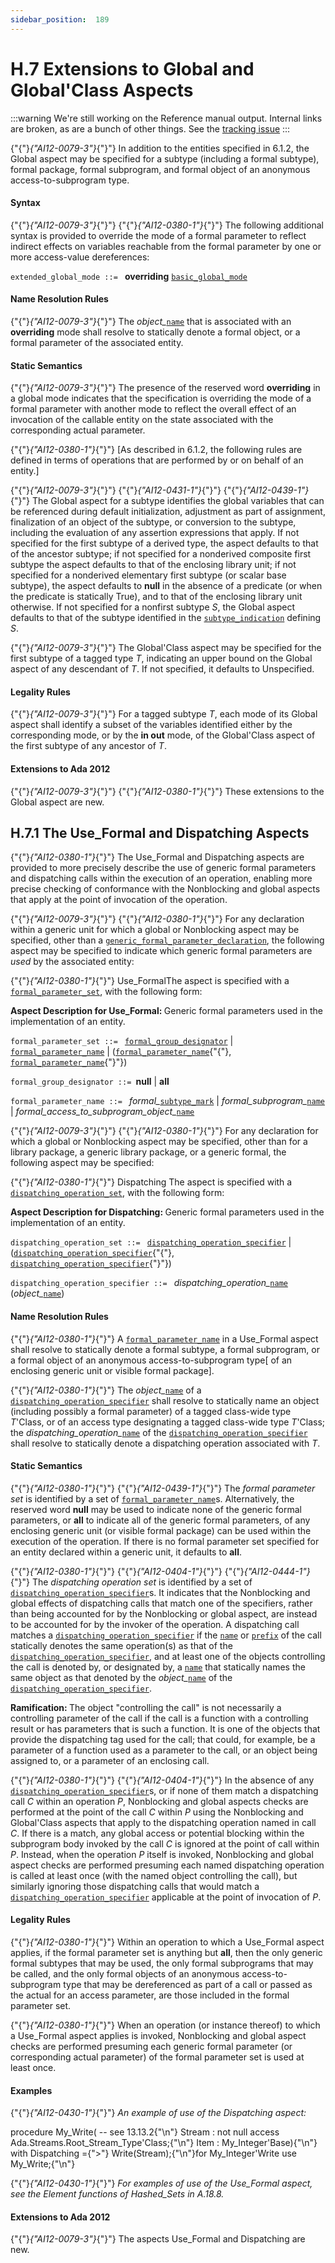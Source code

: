 ---
sidebar_position:  189
---

# H.7 Extensions to Global and Global'Class Aspects

:::warning
We're still working on the Reference manual output.  Internal links are broken,
as are a bunch of other things.
See the [tracking issue](https://github.com/ada-lang-io/ada-lang-io/issues/20)
:::


<p>{"{"}<em>{"AI12-0079-3"}</em>{"}"} In addition to the entities specified in 6.1.2, the Global aspect may be specified for a subtype (including a formal subtype), formal package, formal subprogram, and formal object of an anonymous access-to-subprogram type. </p>

#### Syntax

<p>{"{"}<em>{"AI12-0079-3"}</em>{"}"} {"{"}<em>{"AI12-0380-1"}</em>{"}"} The following additional syntax is provided to override the mode of a formal parameter to reflect indirect effects on variables reachable from the formal parameter by one or more access-value dereferences:</p>
<p><code>extended_global_mode</code><a id="S0361"></a><code> ::= </code>    <strong>overriding</strong> <code><a href="../AA-6/AA-6.1#S0212">basic_global_mode</a></code></p>

#### Name Resolution Rules

<p>{"{"}<em>{"AI12-0079-3"}</em>{"}"} The <em>object_</em><code><a href="../AA-4/AA-4.1#S0091">name</a></code> that is associated with an <strong>overriding</strong> mode shall resolve to statically denote a formal object, or a formal parameter of the associated entity. </p>

#### Static Semantics

<p>{"{"}<em>{"AI12-0079-3"}</em>{"}"} The presence of the reserved word <strong>overriding</strong> in a global mode indicates that the specification is overriding the mode of a formal parameter with another mode to reflect the overall effect of an invocation of the callable entity on the state associated with the corresponding actual parameter.</p>
<p>{"{"}<em>{"AI12-0380-1"}</em>{"}"} [As described in 6.1.2, the following rules are defined in terms of operations that are performed by or on behalf of an entity.]</p>
<p>{"{"}<em>{"AI12-0079-3"}</em>{"}"} {"{"}<em>{"AI12-0431-1"}</em>{"}"} {"{"}<em>{"AI12-0439-1"}</em>{"}"} The Global aspect for a subtype identifies the global variables that can be referenced during default initialization, adjustment as part of assignment, finalization of an object of the subtype, or conversion to the subtype, including the evaluation of any assertion expressions that apply. If not specified for the first subtype of a derived type, the aspect defaults to that of the ancestor subtype; if not specified for a nonderived composite first subtype the aspect defaults to that of the enclosing library unit; if not specified for a nonderived elementary first subtype (or scalar base subtype), the aspect defaults to <strong>null</strong> in the absence of a predicate (or when the predicate is statically True), and to that of the enclosing library unit otherwise. If not specified for a nonfirst subtype <em>S</em>, the Global aspect defaults to that of the subtype identified in the <code><a href="../AA-3/AA-3.2#S0027">subtype_indication</a></code> defining <em>S</em>.</p>
<p>{"{"}<em>{"AI12-0079-3"}</em>{"}"} The Global'Class aspect may be specified for the first subtype of a tagged type <em>T</em>, indicating an upper bound on the Global aspect of any descendant of <em>T</em>. If not specified, it defaults to Unspecified. </p>

#### Legality Rules

<p>{"{"}<em>{"AI12-0079-3"}</em>{"}"} For a tagged subtype <em>T</em>, each mode of its Global aspect shall identify a subset of the variables identified either by the corresponding mode, or by the <strong>in out</strong> mode, of the Global'Class aspect of the first subtype of any ancestor of <em>T</em>. </p>

#### Extensions to Ada 2012

<Admonition type="note">
<p>{"{"}<em>{"AI12-0079-3"}</em>{"}"} {"{"}<em>{"AI12-0380-1"}</em>{"}"} These extensions to the Global aspect are new. </p></Admonition>


## H.7.1  The Use_Formal and Dispatching Aspects

<p>{"{"}<em>{"AI12-0380-1"}</em>{"}"} The Use_Formal and Dispatching aspects are provided to more precisely describe the use of generic formal parameters and dispatching calls within the execution of an operation, enabling more precise checking of conformance with the Nonblocking and global aspects that apply at the point of invocation of the operation.</p>
<p>{"{"}<em>{"AI12-0079-3"}</em>{"}"} {"{"}<em>{"AI12-0380-1"}</em>{"}"} For any declaration within a generic unit for which a global or Nonblocking aspect may be specified, other than a <code><a href="../AA-12/AA-12.1#S0314">generic_formal_parameter_declaration</a></code>, the following aspect may be specified to indicate which generic formal parameters are <em>used</em> by the associated entity:</p>
<p>{"{"}<em>{"AI12-0380-1"}</em>{"}"} Use_FormalThe aspect is specified with a <code><a href="../AA-H/AA-H.7#S0362">formal_parameter_set</a></code>, with the following form:</p>
<Admonition type="note">
<p><strong>Aspect Description for </strong><strong>Use_Formal: </strong>Generic formal parameters used in the implementation of an entity.</p></Admonition>

<p><code>formal_parameter_set</code><a id="S0362"></a><code> ::= </code>    <code><a href="../AA-H/AA-H.7#S0363">formal_group_designator</a></code>  | <code><a href="../AA-H/AA-H.7#S0364">formal_parameter_name</a></code>  | (<code><a href="../AA-H/AA-H.7#S0364">formal_parameter_name</a></code>{"{"}, <code><a href="../AA-H/AA-H.7#S0364">formal_parameter_name</a></code>{"}"})</p>
<p><code>formal_group_designator</code><a id="S0363"></a><code> ::= </code><strong>null</strong> | <strong>all</strong></p>
<p><code>formal_parameter_name</code><a id="S0364"></a><code> ::= </code>    <em>formal_</em><code><a href="../AA-3/AA-3.2#S0028">subtype_mark</a></code>  | <em>formal_subprogram_</em><code><a href="../AA-4/AA-4.1#S0091">name</a></code>  | <em>formal_access_to_subprogram_object_</em><code><a href="../AA-4/AA-4.1#S0091">name</a></code></p>
<p>{"{"}<em>{"AI12-0079-3"}</em>{"}"} {"{"}<em>{"AI12-0380-1"}</em>{"}"} For any declaration for which a global or Nonblocking aspect may be specified, other than for a library package, a generic library package, or a generic formal, the following aspect may be specified:</p>
<p>{"{"}<em>{"AI12-0380-1"}</em>{"}"} Dispatching The aspect is specified with a <code><a href="../AA-H/AA-H.7#S0365">dispatching_operation_set</a></code>, with the following form:</p>
<Admonition type="note">
<p><strong>Aspect Description for </strong><strong>Dispatching: </strong>Generic formal parameters used in the implementation of an entity.</p></Admonition>

<p><code>dispatching_operation_set</code><a id="S0365"></a><code> ::= </code>    <code><a href="../AA-H/AA-H.7#S0366">dispatching_operation_specifier</a></code>  | (<code><a href="../AA-H/AA-H.7#S0366">dispatching_operation_specifier</a></code>{"{"}, <code><a href="../AA-H/AA-H.7#S0366">dispatching_operation_specifier</a></code>{"}"})</p>
<p><code>dispatching_operation_specifier</code><a id="S0366"></a><code> ::= </code>    <em>dispatching_operation_</em><code><a href="../AA-4/AA-4.1#S0091">name</a></code> (<em>object_</em><code><a href="../AA-4/AA-4.1#S0091">name</a></code>)</p>

#### Name Resolution Rules

<p>{"{"}<em>{"AI12-0380-1"}</em>{"}"} A <code><a href="../AA-H/AA-H.7#S0364">formal_parameter_name</a></code> in a Use_Formal aspect shall resolve to statically denote a formal subtype, a formal subprogram, or a formal object of an anonymous access-to-subprogram type[ of an enclosing generic unit or visible formal package].</p>
<p>{"{"}<em>{"AI12-0380-1"}</em>{"}"} The <em>object_</em><code><a href="../AA-4/AA-4.1#S0091">name</a></code> of a <code><a href="../AA-H/AA-H.7#S0366">dispatching_operation_specifier</a></code> shall resolve to statically name an object (including possibly a formal parameter) of a tagged class-wide type <em>T</em>'Class, or of an access type designating a tagged class-wide type <em>T</em>'Class; the <em>dispatching_operation_</em><code><a href="../AA-4/AA-4.1#S0091">name</a></code> of the <code><a href="../AA-H/AA-H.7#S0366">dispatching_operation_specifier</a></code> shall resolve to statically denote a dispatching operation associated with <em>T</em>. </p>

#### Static Semantics

<p>{"{"}<em>{"AI12-0380-1"}</em>{"}"} {"{"}<em>{"AI12-0439-1"}</em>{"}"} The <em>formal parameter set</em> is identified by a set of <code><a href="../AA-H/AA-H.7#S0364">formal_parameter_name</a></code>s. Alternatively, the reserved word <strong>null</strong> may be used to indicate none of the generic formal parameters, or <strong>all</strong> to indicate all of the generic formal parameters, of any enclosing generic unit (or visible formal package) can be used within the execution of the operation. If there is no formal parameter set specified for an entity declared within a generic unit, it defaults to <strong>all</strong>.</p>
<p>{"{"}<em>{"AI12-0380-1"}</em>{"}"} {"{"}<em>{"AI12-0404-1"}</em>{"}"} {"{"}<em>{"AI12-0444-1"}</em>{"}"} The <em>dispatching operation set</em> is identified by a set of <code><a href="../AA-H/AA-H.7#S0366">dispatching_operation_specifier</a></code>s. It indicates that the Nonblocking and global effects of dispatching calls that match one of the specifiers, rather than being accounted for by the Nonblocking or global aspect, are instead to be accounted for by the invoker of the operation. A dispatching call matches a <code><a href="../AA-H/AA-H.7#S0366">dispatching_operation_specifier</a></code> if the <code><a href="../AA-4/AA-4.1#S0091">name</a></code> or <code><a href="../AA-4/AA-4.1#S0093">prefix</a></code> of the call statically denotes the same operation(s) as that of the <code><a href="../AA-H/AA-H.7#S0366">dispatching_operation_specifier</a></code>, and at least one of the objects controlling the call is denoted by, or designated by, a <code><a href="../AA-4/AA-4.1#S0091">name</a></code> that statically names the same object as that denoted by the <em>object_</em><code><a href="../AA-4/AA-4.1#S0091">name</a></code> of the <code><a href="../AA-H/AA-H.7#S0366">dispatching_operation_specifier</a></code>.</p>
<Admonition type="note">
<p><strong>Ramification: </strong>The object "controlling the call" is not necessarily a controlling parameter of the call if the call is a function with a controlling result or has parameters that is such a function. It is one of the objects that provide the dispatching tag used for the call; that could, for example, be a parameter of a function used as a parameter to the call, or an object being assigned to, or a parameter of an enclosing call. </p></Admonition>

<p>{"{"}<em>{"AI12-0380-1"}</em>{"}"} {"{"}<em>{"AI12-0404-1"}</em>{"}"} In the absence of any <code><a href="../AA-H/AA-H.7#S0366">dispatching_operation_specifier</a></code>s, or if none of them match a dispatching call <em>C</em> within an operation <em>P</em>, Nonblocking and global aspects checks are performed at the point of the call <em>C</em> within <em>P</em> using the Nonblocking and Global'Class aspects that apply to the dispatching operation named in call <em>C</em>. If there is a match, any global access or potential blocking within the subprogram body invoked by the call <em>C</em> is ignored at the point of call within <em>P</em>. Instead, when the operation <em>P</em> itself is invoked, Nonblocking and global aspect checks are performed presuming each named dispatching operation is called at least once (with the named object controlling the call), but similarly ignoring those dispatching calls that would match a <code><a href="../AA-H/AA-H.7#S0366">dispatching_operation_specifier</a></code> applicable at the point of invocation of <em>P</em>.</p>

#### Legality Rules

<p>{"{"}<em>{"AI12-0380-1"}</em>{"}"} Within an operation to which a Use_Formal aspect applies, if the formal parameter set is anything but <strong>all</strong>, then the only generic formal subtypes that may be used, the only formal subprograms that may be called, and the only formal objects of an anonymous access-to-subprogram type that may be dereferenced as part of a call or passed as the actual for an access parameter, are those included in the formal parameter set.</p>
<p>{"{"}<em>{"AI12-0380-1"}</em>{"}"} When an operation (or instance thereof) to which a Use_Formal aspect applies is invoked, Nonblocking and global aspect checks are performed presuming each generic formal parameter (or corresponding actual parameter) of the formal parameter set is used at least once. </p>

#### Examples

<p>{"{"}<em>{"AI12-0430-1"}</em>{"}"} <em>An example of use of the Dispatching aspect:</em> </p>
<CodeBlock>
procedure My_Write(  --  see 13.13.2{"\n"}   Stream : not null access Ada.Streams.Root_Stream_Type'Class;{"\n"}   Item   : My_Integer'Base){"\n"}   with Dispatching ={">"} Write(Stream);{"\n"}for My_Integer'Write use My_Write;{"\n"}
</CodeBlock>

<p>{"{"}<em>{"AI12-0430-1"}</em>{"}"} <em>For examples of use of the Use_Formal aspect, see the Element functions of Hashed_Sets in A.18.8.</em></p>

#### Extensions to Ada 2012

<Admonition type="note">
<p>{"{"}<em>{"AI12-0079-3"}</em>{"}"} The aspects Use_Formal and Dispatching are new. </p></Admonition>

